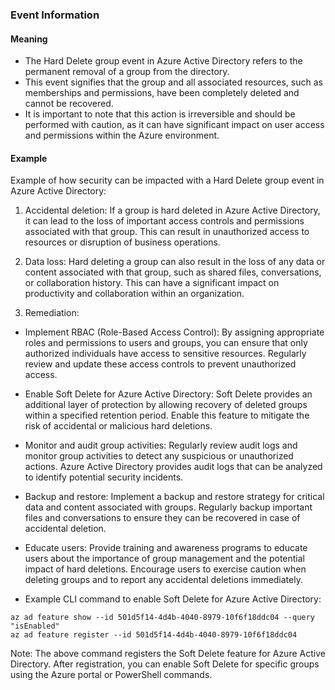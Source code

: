 
### Event Information

#### Meaning

- The Hard Delete group event in Azure Active Directory refers to the permanent removal of a group from the directory.
- This event signifies that the group and all associated resources, such as memberships and permissions, have been completely deleted and cannot be recovered.
- It is important to note that this action is irreversible and should be performed with caution, as it can have significant impact on user access and permissions within the Azure environment.

#### Example

Example of how security can be impacted with a Hard Delete group event in Azure Active Directory:

1. Accidental deletion: If a group is hard deleted in Azure Active Directory, it can lead to the loss of important access controls and permissions associated with that group. This can result in unauthorized access to resources or disruption of business operations.

2. Data loss: Hard deleting a group can also result in the loss of any data or content associated with that group, such as shared files, conversations, or collaboration history. This can have a significant impact on productivity and collaboration within an organization.

3. Remediation:

- Implement RBAC (Role-Based Access Control): By assigning appropriate roles and permissions to users and groups, you can ensure that only authorized individuals have access to sensitive resources. Regularly review and update these access controls to prevent unauthorized access.

- Enable Soft Delete for Azure Active Directory: Soft Delete provides an additional layer of protection by allowing recovery of deleted groups within a specified retention period. Enable this feature to mitigate the risk of accidental or malicious hard deletions.

- Monitor and audit group activities: Regularly review audit logs and monitor group activities to detect any suspicious or unauthorized actions. Azure Active Directory provides audit logs that can be analyzed to identify potential security incidents.

- Backup and restore: Implement a backup and restore strategy for critical data and content associated with groups. Regularly backup important files and conversations to ensure they can be recovered in case of accidental deletion.

- Educate users: Provide training and awareness programs to educate users about the importance of group management and the potential impact of hard deletions. Encourage users to exercise caution when deleting groups and to report any accidental deletions immediately.

- Example CLI command to enable Soft Delete for Azure Active Directory:

```
az ad feature show --id 501d5f14-4d4b-4040-8979-10f6f18ddc04 --query "isEnabled"
az ad feature register --id 501d5f14-4d4b-4040-8979-10f6f18ddc04
```

Note: The above command registers the Soft Delete feature for Azure Active Directory. After registration, you can enable Soft Delete for specific groups using the Azure portal or PowerShell commands.

